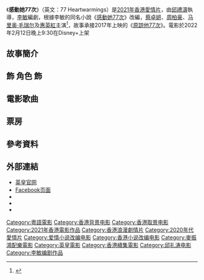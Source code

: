 {{电影信息框
| 片名 = 感動她77次
| 電影原名 = {{lang|en|''77 Heartwarmings''}}
| 圖像 = 77 Heartwarmings.jpg
| 圖像說明 = 中国大陆海报
| 副標題 = 
| 導演 = [[邱禮濤|邱禮濤]]
| 監製 = [[邵劍秋|邵劍秋]]
| 製片 = [[戴柏豪|戴柏豪]]
| 動作指導 = 
| 編劇 = [[李敏_(創作人)|李敏]]
| 劇本 = 
| 故事 = 
| 原著 = {{based on|感動她77次|[[李敏_(創作人)|李敏]]}}
| 旁白 = 
| 統籌 = 
| 主演 = {{ubl|[[蔡卓妍|蔡卓妍]]|[[周柏豪|周柏豪]]|[[马里奥·毛瑞尔|马里奥·毛瑞尔]]|[[惠英紅|惠英紅]]}}
| 配樂 = [[麥振鴻|麥振鴻]]
| 主題曲 = 
| 攝影 = [[倪文賢|倪文賢]]{{small|（[[香港專業電影攝影師學會|H.K.S.C]]）}}
| 剪輯 = [[鍾煒釗|鍾煒釗]]{{small|（[[香港電影工作者總會#旗下屬會成員|H.K.S.E]]）}}
| 製片商 = [[英皇電影|英皇電影]]<br/>影聯文化<br/>凡魚傳媒
| 片長 = 94分鐘
| 產地 = {{香港電影產地}}
| 語言 = [[粵語|粵語]]
| 上映日期 = {{Flagicon|HKG}}{{Flagicon|CHN}} 2021年5月14日
| 發行商 = 英皇電影
| 預算 = 
| 票房 = 大陸：3225萬（28/5）<br/>香港：430萬（9/6）
| 前集 = [[原諒他77次|原諒他77次]]（2017）
| 續集 = 
| 官方網站 = 
}}

《'''感動她77次'''》（英文：77 Heartwarmings）是[[2021年電影|2021年]][[香港電影|香港]][[愛情片|愛情片]]，由[[邱禮濤|邱禮濤]]執導，[[李敏_(創作人)|李敏]]編劇，根據李敏的同名小說《[[感動她77次_(書籍)|感動她77次]]》改編，[[蔡卓妍|蔡卓妍]]、[[周柏豪|周柏豪]]、[[马里奥·毛瑞尔|马里奥·毛瑞尔]]及[[惠英紅|惠英紅]]主演<ref>{{cite news|title=【感動她77次】阿Sa新片延續《原諒他77次》故事 蔡卓妍：尋找愛的真諦|url=https://topick.hket.com/article/2925522/%E3%80%90%E6%84%9F%E5%8B%95%E5%A5%B977%E6%AC%A1%E3%80%91%E9%98%BFSa%E6%96%B0%E7%89%87%E5%BB%B6%E7%BA%8C%E3%80%8A%E5%8E%9F%E8%AB%92%E4%BB%9677%E6%AC%A1%E3%80%8B%E6%95%85%E4%BA%8B%E3%80%80%E8%94%A1%E5%8D%93%E5%A6%8D%EF%BC%9A%E5%B0%8B%E6%89%BE%E6%84%9B%E7%9A%84%E7%9C%9F%E8%AB%A6|accessdate=2021-04-07|work=經濟日報|date=2021-04-07|archive-date=2021-04-17|archive-url=https://web.archive.org/web/20210417154811/https://topick.hket.com/article/2925522/%E3%80%90%E6%84%9F%E5%8B%95%E5%A5%B977%E6%AC%A1%E3%80%91%E9%98%BFSa%E6%96%B0%E7%89%87%E5%BB%B6%E7%BA%8C%E3%80%8A%E5%8E%9F%E8%AB%92%E4%BB%9677%E6%AC%A1%E3%80%8B%E6%95%85%E4%BA%8B%E3%80%80%E8%94%A1%E5%8D%93%E5%A6%8D%EF%BC%9A%E5%B0%8B%E6%89%BE%E6%84%9B%E7%9A%84%E7%9C%9F%E8%AB%A6}}</ref>，故事承接2017年上映的《[[原諒他77次|原諒他77次]]》。電影於2022年2月12日晚上9:30在Disney+上架

== 故事簡介 ==
== 飾 角色 飾 ==
{{Castlist|
* [[蔡卓妍|蔡卓妍]] 飾 吕慧心(Eva)
* [[周柏豪|周柏豪]] 飾 张智思(Adam)
* [[衛詩雅|衛詩雅]] 飾 Mandy
* [[马里奥·毛瑞尔|马里奥·毛瑞尔]] 飾 Marvel (Anon)
* [[惠英紅|惠英紅]] 飾 吕慧心母亲
* [[何佩瑜|何佩瑜]] 飾 
* [[鄭丹瑞|鄭丹瑞]] 飾 吕慧心父亲/曾寶華
* [[鄭詩君|鄭詩君]]
* [[盧巧音|盧巧音]] 飾 Cat
* [[張堅庭|張堅庭]]
* [[鄭希怡|鄭希怡]] 飾 Bondy
* [[雷琛瑜|雷琛瑜]]
* [[林盛斌|林盛斌]] 飾 Vincent
* [[陸永_(藝人)|陸永]] 飾 Ronnie
* [[小肥|小肥]] 飾 Francis
* [[唐詩詠|唐詩詠]]
* [[余香凝|余香凝]]
* [[李賞|李賞]]
* [[李靜儀_(香港)|李靜儀]]
* [[許靖韻|許靖韻]]
* [[洪卓立|洪卓立]]
* [[賈曉晨|賈曉晨]]
* [[陳奐仁|陳奐仁]]
* [[張達明_(演員)|張達明]]
* [[盧覓雪|盧覓雪]]
* [[關寶慧|關寶慧]]
* [[邵音音|邵音音]]
* [[周驄|周驄]] 飾 院友老人
* [[盧宛茵|盧宛茵]]
* Joe 飾 Junior
* [[歐陽偉豪|歐陽偉豪]]
* [[利穎怡|利穎怡]] 飾 護士
}}

==電影歌曲==
{{Tracklist 
| collapsed = 
| headline =
| font_size = 
| total_length = 
| extra_column = 演唱 
| title1 = Will You?
| note1 = 主題曲
| music1 = [[梁秉仁|梁秉仁]]
| lyrics1 = [[李敏_(創作人)|李敏]]
| arranger1 = Dennis Lancion
| extra1 = [[許靖韻|許靖韻]]
| title2 = 
| note2 = 插曲
| music2 = 
| lyrics2 = 
| arranger2 = 
| extra2 = 
}}

== 票房 ==
{{start box}}
{{succession prize box|《[[真·三國無雙_(電影)|真·三國無雙]]》|《[[F9狂野時速|F9狂野時速]]》|{{flagicon|HKG}}[[2021年香港一週電影票房冠軍列表|2021年香港一週票房冠軍]]|第19週}}
{{end box}}

== 參考資料 ==
{{reflist}}

== 外部連結 ==
* [https://www.emp.hk/cs/production/all/77-heartwarmings 英皇官网] {{Wayback|url=https://www.emp.hk/cs/production/all/77-heartwarmings |date=20210510121959 }}
* [https://www.facebook.com/77HEARTWARMINGS/ Facebook页面]
* {{hkmdb title|21765}}
* {{mtime|263503}}
* {{douban|30174091}}

{{邱禮濤}}
{{周柏豪}}
{{DEFAULTSORT:Heartwarmings}}
[[Category:粵語電影|Category:粵語電影]]
[[Category:香港背景电影|Category:香港背景电影]]
[[Category:香港取景电影|Category:香港取景电影]]
[[Category:2021年香港電影作品|Category:2021年香港電影作品]]
[[Category:香港浪漫劇情片|Category:香港浪漫劇情片]]
[[Category:2020年代愛情片|Category:2020年代愛情片]]
[[Category:爱情小说改编电影|Category:爱情小说改编电影]]
[[Category:香港小说改编电影|Category:香港小说改编电影]]
[[Category:麥振鴻配樂電影|Category:麥振鴻配樂電影]]
[[Category:英皇電影|Category:英皇電影]]
[[Category:香港續集電影|Category:香港續集電影]]
[[Category:邱礼涛电影|Category:邱礼涛电影]]
[[Category:李敏编剧作品|Category:李敏编剧作品]]
